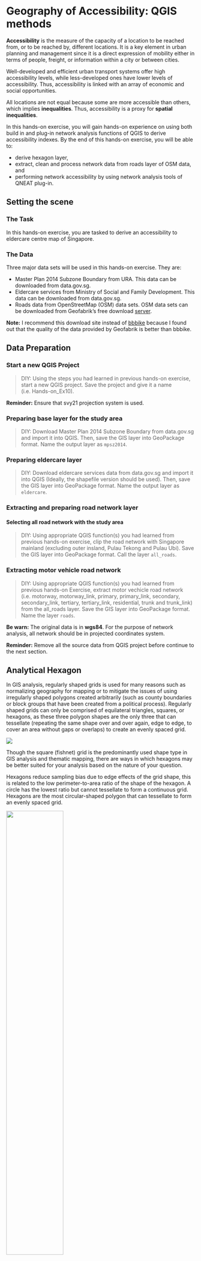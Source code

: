 # Geography of Accessibility: QGIS methods

**Accessibility** is the measure of the capacity of a location to be reached from, or to be reached by, different locations. It is a key element in urban planning and management since it is a direct expression of mobility either in terms of people, freight, or information within a city or between cities.

Well-developed and efficient urban transport systems offer high accessibility levels, while less-developed ones have lower levels of accessibility. Thus, accessibility is linked with an array of economic and social opportunities.

All locations are not equal because some are more accessible than others, which implies **inequalities**. Thus, accessibility is a proxy for **spatial inequalities**.

In this hands-on exercise, you will gain hands-on experience on using both build in and plug-in network analysis functions of QGIS to derive accessibility indexes. By the end of this hands-on exercise, you will be able to:

-   derive hexagon layer,
-   extract, clean and process network data from roads layer of OSM data, and
-   performing network accessibility by using network analysis tools of QNEAT plug-in.

## Setting the scene

### The Task

In this hands-on exercise, you are tasked to derive an accessibility to eldercare centre map of Singapore.

### The Data

Three major data sets will be used in this hands-on exercise. They are:

-   Master Plan 2014 Subzone Boundary from URA. This data can be downloaded from data.gov.sg.
-   Eldercare services from Ministry of Social and Family Development. This data can be downloaded from data.gov.sg.
-   Roads data from OpenStreetMap (OSM) data sets. OSM data sets can be downloaded from Geofabrik's free download [server](https://download.geofabrik.de/).

**Note:** I recommend this download site instead of [bbbike](https://www.bbbike.org/) because I found out that the quality of the data provided by Geofabrik is better than bbbike.

## Data Preparation

### Start a new QGIS Project

> DIY: Using the steps you had learned in previous hands-on exercise, start a new QGIS project. Save the project and give it a name (i.e. Hands-on_Ex10).

**Reminder:** Ensure that svy21 projection system is used.

### Preparing base layer for the study area

> DIY: Download Master Plan 2014 Subzone Boundary from data.gov.sg and import it into QGIS. Then, save the GIS layer into GeoPackage format. Name the output layer as `mpsz2014`.

### Preparing eldercare layer

> DIY: Download eldercare services data from data.gov.sg and import it into QGIS (Ideally, the shapefile version should be used). Then, save the GIS layer into GeoPackage format. Name the output layer as `eldercare`.

### Extracting and preparing road network layer

#### Selecting all road network with the study area

> DIY: Using appropriate QGIS function(s) you had learned from previous hands-on exercise, clip the road network with Singapore mainland (excluding outer insland, Pulau Tekong and Pulau Ubi). Save the GIS layer into GeoPackage format. Call the layer `all_roads`.

### Extracting motor vehicle road network

> DIY: Using appropriate QGIS function(s) you had learned from previous hands-on Exercise, extract motor vechicle road network (i.e. motorway, motorway_link, primary, primary_link, secondary, secondary_link, tertiary, tertiary_link, residential, trunk and trunk_link) from the all_roads layer. Save the GIS layer into GeoPackage format. Name the layer `roads`.

**Be warn:** The original data is in **wgs84**. For the purpose of network analysis, all network should be in projected coordinates system.

**Reminder:** Remove all the source data from QGIS project before continue to the next section.

## Analytical Hexagon

In GIS analysis, regularly shaped grids is used for many reasons such as normalizing geography for mapping or to mitigate the issues of using irregularly shaped polygons created arbitrarily (such as county boundaries or block groups that have been created from a political process). Regularly shaped grids can only be comprised of equilateral triangles, squares, or hexagons, as these three polygon shapes are the only three that can tessellate (repeating the same shape over and over again, edge to edge, to cover an area without gaps or overlaps) to create an evenly spaced grid.

![](img09/image1.png)

Though the square (fishnet) grid is the predominantly used shape type in GIS analysis and thematic mapping, there are ways in which hexagons may be better suited for your analysis based on the nature of your question.

Hexagons reduce sampling bias due to edge effects of the grid shape, this is related to the low perimeter-to-area ratio of the shape of the hexagon. A circle has the lowest ratio but cannot tessellate to form a continuous grid. Hexagons are the most circular-shaped polygon that can tessellate to form an evenly spaced grid.

![](img09/image2.png){width="55%"}

### Creating hexagon layer

Now, we are going to create a hexagon layer by using `mpsz` layer as the based. The hexagon distance is 250m.

-   From the menu bar, select **Vector** -\> **Research Tools** -\> **Create Grids**.

**Create Grids** dialog window appears.

-   For **Grid type:** select *Hexagon (Polygon)* from the drop down list.

![](img09/image1.jpg){width="35%"}

-   For **Grid extend:**, select *Calculate from Layer* -\> `mpsz`

![](img09/image2.jpg){width="55%"}

-   For **Horizontal spacing**, type *500*.
-   For **Vertical spacing**, type *500*.

> Question: Do you know why 500 is used?

-   For **Grid CRS**, make sure that *EPSG 3414* is used.

When you are ready to run the process,

-   Click on **Run** button.

**Reminder:** Read the Log before closing the dialog window.

-   Click on **Close** button.

Notice that a new temporary layer called `Grid` is added on the Layer pane and display on Map window.

![](img09/image3.jpg)

### Editing the hexagon layer

> DIY: Using appropriate QGIS functions, edit the temporary `Grid` layer until it looks similar to the screenshot below.

![](img09/image4.jpg)

### Saving the hexagon layer

> DIY: Using the steps you had learned in previous hands-on exercise, save the edited `Grid` layer into GeoPackage format. Give the layer a name (i.e. `hexagon`)

Before you move on to the next section, remember to remove the temporary `Grid` layer.

### Computing hexagon centroid

In general, network analysis required the demand in a point feature. Hexagon, on the other hand, is a polygon feature. In order to meet the analysis need, we will compute the centroids of the hexagons.

-   From the menu bar, select **Vector** -\> **Geometry Tools** -\> **Centroids**.

**Centroids** dialog window appears.

-   For **Input layer**, select *hexagon* from the drop-down list.

When you are ready to run the process,

-   Click on **Run** button.

**Reminder:** Read the log before closing.

-   Click on **Close** button.

Notice that a new temporary layer called Centroid is added onto Layers panel and display on Map view.

![](img09/image5.jpg)

### Saving the centroid layer

> DIY: Using the steps you had learned in previous hands-on exercise, save the temporary `Centroids` layer into GepPackage format. Name the newly created layer `hex_centroid`.

Before you move on to the next section, remember to remove the temporary `Centroids` layer.

## Network Accessibility Analysis with NEAT3 Plugin

In this section, you will learn how to perform network accessibility analysis by using QGIS Network Analysis Toolbox (QNEAT3) plugin.

### Installing QNEAT3 plugin.

Before getting started, you need to install QNEAT3 plugin.

-   From the menu bar, select **Plugins** -\> **Manage and Install plugins**.

Plugins dialog window appears.

-   At the query, type **QNEAT3**.

Notice that QNEAT3 appears on the search output list.

-   Click on **QNEAT3**.

-   Click on **Install Plugin** button.

When the installation is completed, close the dialog box by

-   click on **Close** button.

### Working with OD Matrix tool

Next, we will use the Origin-Destination Matrix (OD Matrix) tool of QNEAT3 plugin to calculate the distances between hexagon centrois (as the demand points) and eldercare centres (as the supply points).

-   From the menu bar, click on **Processing** -\> **Toolbox**

-   At the **Search** pane, type `OD Matrix`.

You screen should look similar to the screenshot below.

![](img09/image26.jpg){width="45%"}

-   Click on **OD Matrix Layers as Table (m:n)**.

**OD Matrix Layers as Table (m:n)** dialog window appears.

-   For **Network Layer**, select `roads` from the drop-down list.

-   For **From-Point Layer**, select `hex_centroid` from the drop-down list.

-   For **Unique Point ID Field**, select `fid` from the drop-down list.

-   For **To-Point Layer**, select `eldercare` fro mthe drop-down list.

-   For **Unique Point ID Field**, select `fid` from the drop-down list.

-   For **Optimization Criterion**, select `Shortest Path (distance optimization)` from the drop-down list.

-   For **Entry Cost calculation method**, select `Ellipsoidal` from the drop-down list.

-   For **Direction field**, select `oneway` from the drop-down list.

-   For **Value for forward direction**, type `F`.

-   For **Value for backward direction**, type `T`.

-   For **Value for both direction**, type `B`.

-   For Topology tolerance, type *0.5* (i.e. 0.5 m).

The completed dialog widnow should look similar to the screenshot below.

![](img09/image27.jpg)

When you are ready to run the process.

-   At the **OD Matrix** dialog window, click on **Run** button.

Be patient, the process is computationally intensive.

**Reminder:** Read the log before closing it.

When you are ready to close the dialog window.

-   Click on **Close** button.

Notice that a new temporary table called `Output OD Matrix` is added onto Layers panel.

![](img09/image28.jpg){width="35%"}

-   At the Layers panel, right-click on `Output OD Matrix` and select **Open Attribute Table** from the context menu.

A data table look similar to the screenshot below appears.

![](img09/image29.jpg)

> Question: Do you know what are the values of these fields?

> DIY: Using the steps you had learned, save the temporary Output OD Matrix table as GeoPackage format. Name the layer `OD_eldercare`.

### Extracting shortest distance pairs

Next, we will use the SQL tool of QGIS to select destination points with the shortest distance.

-   At the **Search** pane of **Processing Toolbox**, type `SQL`.

**SQL** function appears on the list.

![](img09/image30.jpg){width="45%"}

-   Double-click on **Execute SQL** of **Vector general**.

**Execute SQL** dialog window appears.

-   For **Additional input datasources**, select on the button at the right end.

-   Click on the checkbox **Output OD Matrix**.

![](img09/image31.jpg){width="65%"}

-   Click on **OK** button.

-   At SQL query panel, type the following SQL

![](img09/image32.jpg){width="55%"}

-   For *Geometry type*, select `No Geometry` from the drop-down list.

![](img09/image33.jpg){width="45%"}

Notice that a temporary table called `SQL Output` is added onto **Layers** panel. It consists of four fields. The values in `shortest_distance` field are shortest distance between demand points and its nearest eldercare centre.

![](img09/image34.jpg){width="65%"}

> DIY: Using the steps you had learned, save the temporary `SQL Output` table as GeoPackage format. Name the layer `acc_eldercare`.

### Mapping Accessibility Values

In this section, we are going to use mapping function of QGIS to show the distribution of accessibility to eldercare

#### Creating a duplicate layer

Before we getting started, let us create a duplicate copy of `hexagon` layer

-   At the Layers panel, right-click on `hexagon` layer and select **Duplicate Layer** from the context menu.

A new layer called `hexagon` copy is added onto Layers panel.

-   Rename the layer to `Accesibility to eldercare`.

#### Performing relational join.

Before we can prepare the choropleth map, we need to join `acc_eldercare` data table to the newly created `Accesibility to eldercare` by using *fid* of `acc_eldercare` data table and *fid* of `Accessibility to eldercare` attribute table as unique join fields.

-   At the Layer panel, right-click on `Accesibility to eldercare` layer and select **Properties** from the context menu.

The Properties dialog window appears.

-   At the option panel, click on **Joins**.

-   Click on **+** button to add a join.

The **Add Vector Join** dialog window appears.

-   For **Join layer**, select `acc_eldercare` from th drop-down list.

-   For **Join field**, select `fid` from the drop-down list.

-   For **Target field**, select `fid` from the drop-down lsit.

-   Keep the checkbox in front of **Cache join layer in memory** checked.

![](img09/image36.jpg){width="45%"}

-   When you are ready, click on **OK** button.

#### Preparing choropleth map

> DIY: Using the steps you had learned, prepare a choropleth map showing the distribution of accessibility to eldercare centres.

Your choropleth map should look similar to the screenshot below.

![](img09/image35.jpg)
